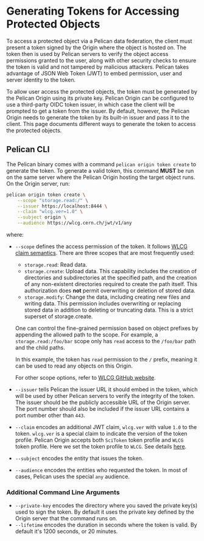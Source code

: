 # Generating Tokens for Accessing Protected Objects

To access a protected object via a Pelican data federation, the client must present a token signed by the Origin where the object is hosted on. The token then is used by Pelican servers to verify the object access permissions granted to the user, along with other security checks to ensure the token is valid and not tampered by malicious attackers. Pelican takes advantage of JSON Web Token (JWT) to embed permission, user and server identity to the token.

To allow user access the protected objects, the token must be generated by the Pelican Origin using its private key. Pelican Origin can be configured to use a third-party OIDC token issuer, in which case the client will be prompted to get a token from the issuer. By default, however, the Pelican Origin needs to generate the token by its built-in issuer and pass it to the client. This page documents different ways to generate the token to access the protected objects.

## Pelican CLI

The Pelican binary comes with a command `pelican origin token create` to generate the token. To generate a valid token, this command **MUST** be run on the same server where the Pelican Origin hosting the target object runs. On the Origin server, run:

```bash copy
pelican origin token create \
    --scope "storage.read:/" \
    --issuer https://localhost:8444 \
    --claim "wlcg.ver=1.0" \
    --subject origin \
    --audience https://wlcg.cern.ch/jwt/v1/any
```

where:

- `--scope` defines the access permission of the token. It follows [WLCG claim semantics](https://github.com/WLCG-AuthZ-WG/common-jwt-profile/blob/master/profile.md#capability-based-authorization-scope). There are three scopes that are most frequently used:
  - `storage.read`: Read data.
  - `storage.create`: Upload data. This capability includes the creation of directories and subdirectories at the specified path, and the creation of any non-existent directories required to create the path itself. This authorization does **not** permit overwriting or deletion of stored data.
  - `storage.modify`: Change the data, including creating new files and writing data. This permission includes overwriting or replacing stored data in addition to deleting or truncating data. This is a strict superset of storage.create.

  One can control the fine-grained permission based on object prefixes by appending the allowed path to the scope. For example, a `storage.read:/foo/bar` scope only has `read` access to the `/foo/bar` path and the child paths.

  In this example, the token has `read` permission to the `/` prefix, meaning it can be used to read any objects on this Origin.

  For other scope options, refer to [WLCG GitHub website](https://github.com/WLCG-AuthZ-WG/common-jwt-profile/blob/master/profile.md#capability-based-authorization-scope).
- `--issuer` tells Pelican the issuer URL it should embed in the token, which will be used by other Pelican servers to verify the integrity of the token. The issuer should be the publicly accessible URL of the Origin server. The port number should also be included if the issuer URL contains a port number other than `443`.
- `--claim` encodes an additional JWT claim, `wlcg.ver` with value `1.0` to the token. `wlcg.ver` is a special claim to indicate the version of the token profile. Pelican Origin accepts both `SciToken` token profile and `WLCG` token profile. Here we set the token profile to `WLCG`. See details [here](https://github.com/WLCG-AuthZ-WG/common-jwt-profile/blob/master/profile.md#common-claims).
- `--subject` encodes the entity that issues the token.
- `--audience` encodes the entities who requested the token. In most of cases, Pelican uses the special `any` audience.


### Additional Command Line Arguments

- `--private-key` encodes the directory where you saved the private key(s) used to sign the token. By default it uses the private key defined by the Origin server that the command runs on.
- `--lifetime` encodes the duration in seconds where the token is valid. By default it's 1200 seconds, or 20 minutes.

